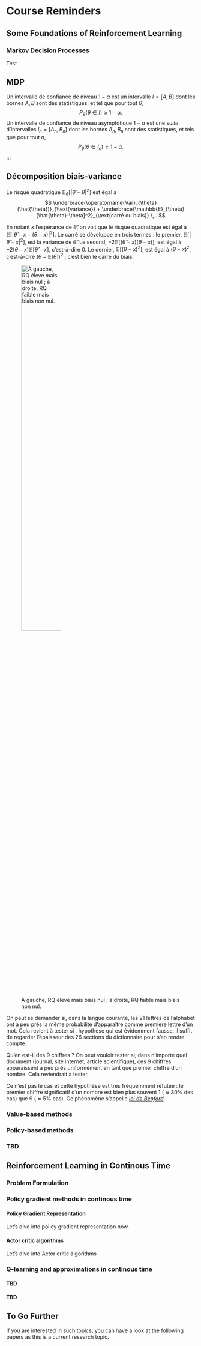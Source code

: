 # Course Reminders



## Some Foundations of Reinforcement Learning

### Markov Decision Processes


:::{#def-MDP}

Test
:::

## MDP

Un intervalle de confiance de niveau $1-\alpha$ est un intervalle $I = [A,B]$ dont les bornes $A,B$ sont des statistiques, et tel que pour tout $\theta$, 
$$P_\theta(\theta \in I) \geqslant 1 - \alpha.$$
Un intervalle de confiance de niveau asymptotique $1-\alpha$ est une *suite* d'intervalles $I_n = [A_n,B_n]$ dont les bornes $A_n,B_n$ sont des statistiques, et tels que pour tout $n$,
$$ P_\theta(\theta \in I_n) \geqslant 1 - \alpha.$$
:::


:::{#thm-biaisvar}



## Décomposition biais-variance
Le risque quadratique $\mathbb{E}_{\theta} [|\hat{\theta}-\theta|^2]$ est égal à 
$$
\underbrace{\operatorname{Var}_{\theta} (\hat{\theta})}_{\text{variance}} +
\underbrace{\mathbb{E}_{\theta}[\hat{\theta}-\theta]^2}_{\text{carré du biais}} \, .
$$
:::


:::{.proof}
En notant $x$ l'espérance de $\hat{\theta}$, on voit que le risque quadratique est égal à $\mathbb{E}[|\hat{\theta} - x - (\theta - x)|^2]$. Le carré se développe en trois termes : le premier, $\mathbb{E}[|\hat{\theta} - x|^2]$, est la variance de $\hat{\theta}$. Le second, $-2\mathbb{E}[(\hat{\theta} - x)(\theta - x)]$, est égal à $-2(\theta - x)\mathbb{E}[\hat{\theta} - x]$, c'est-à-dire 0. Le dernier, $\mathbb{E}[(\theta - x)^2]$, est égal à $(\theta - x)^2$, c'est-à-dire $(\theta - \mathbb{E}[\hat{\theta}])^2$ : c'est bien le carré du biais. 
:::


![À gauche, RQ élevé mais biais nul ; à droite, RQ faible mais biais non nul. ](/images/cover.png){width=50%}

:::{#exm-testadeq}

On peut se demander si, dans la langue courante, les 21 lettres de l'alphabet ont à peu près la même probabilité d'apparaître comme première lettre d'un mot. Cela revient à tester si , hypothèse qui est évidemment fausse, il suffit de regarder l'épaisseur des 26 sections du dictionnaire pour s'en rendre compte. 

Qu'en est-il des 9 chiffres ? On peut vouloir tester si, dans n'importe quel document (journal, site internet, article scientifique), ces 9 chiffres apparaissent à peu près uniformément en tant que premier chiffre d'un nombre. Cela reviendrait à tester. 

Ce n'est pas le cas et cette hypothèse est très fréquemment réfutée : le premier chiffre significatif d'un nombre est bien plus souvent 1 ($\approx 30\%$ des cas) que $9$ ($\approx 5\%$ cas). Ce phénomène s'appelle [*loi de Benford*](https://fr.wikipedia.org/wiki/Loi_de_Benford). 

:::

### Value-based methods

### Policy-based methods


### TBD 


### 



## Reinforcement Learning in Continous Time


### Problem Formulation



### Policy gradient methods in continous time


#### Policy Gradient Representation

Let's dive into policy gradient representation now.


#### Actor critic algorithms

Let's dive into Actor critic algorithms

### Q-learning and approximations in continous time

#### TBD


#### TBD 


## To Go Further

If you are interested in such topics, you can have a look at the following papers as this is a current research topic.


